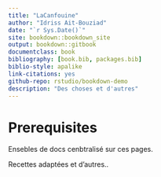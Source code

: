 ```yaml
--- 
title: "LaCanfouine"
author: "Idriss Ait-Bouziad"
date: "`r Sys.Date()`"
site: bookdown::bookdown_site
output: bookdown::gitbook
documentclass: book
bibliography: [book.bib, packages.bib]
biblio-style: apalike
link-citations: yes
github-repo: rstudio/bookdown-demo
description: "Des choses et d'autres"
---
```


# Prerequisites

Ensebles de docs cenbtralisé sur ces pages.

Recettes adaptées et d'autres..
